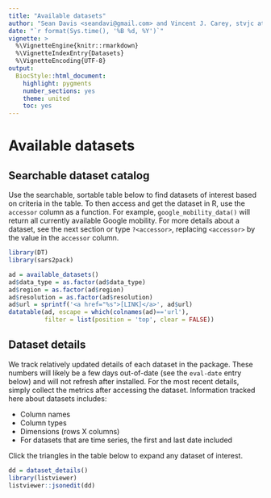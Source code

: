 ```yaml
---
title: "Available datasets"
author: "Sean Davis <seandavi@gmail.com> and Vincent J. Carey, stvjc at channing.harvard.edu"
date: "`r format(Sys.time(), '%B %d, %Y')`"
vignette: >
  %\VignetteEngine{knitr::rmarkdown}
  %\VignetteIndexEntry{Datasets}
  %\VignetteEncoding{UTF-8}
output:
  BiocStyle::html_document:
    highlight: pygments
    number_sections: yes
    theme: united
    toc: yes
---
```


# Available datasets

## Searchable dataset catalog

Use the searchable, sortable table below to find datasets of interest
based on criteria in the table. To then access and get the dataset in 
R, use the `accessor` column as a function. For example, `google_mobility_data()` 
will return all currently available Google mobility. For more details
about a dataset, see the next section or type `?<accessor>`, replacing `<accessor>` 
by the value in the `accessor` column. 

```r
library(DT)
library(sars2pack)
```




```r
ad = available_datasets()
ad$data_type = as.factor(ad$data_type)
ad$region = as.factor(ad$region)
ad$resolution = as.factor(ad$resolution)
ad$url = sprintf('<a href="%s">[LINK]</a>', ad$url)
datatable(ad, escape = which(colnames(ad)=='url'),
          filter = list(position = 'top', clear = FALSE))
```

## Dataset details

We track relatively updated details of each dataset in the package. These 
numbers will likely be a few days out-of-date (see the `eval-date` entry below)
and will not refresh after installed.
For the most recent details, simply collect the metrics after accessing
the dataset. Information tracked here about datasets includes:

- Column names
- Column types
- Dimensions (rows X columns)
- For datasets that are time series, the first and last date included

Click the triangles in the table below to expand any dataset of interest.


```r
dd = dataset_details()
library(listviewer)
listviewer::jsonedit(dd)
```
